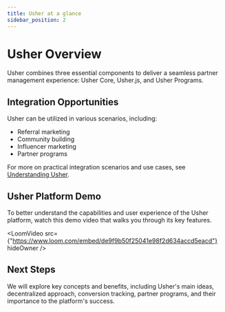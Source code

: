 ```yaml
---
title: Usher at a glance
sidebar_position: 2
---
```


# Usher Overview

Usher combines three essential components to deliver a seamless partner management experience: Usher Core, Usher.js, and
Usher Programs.


<div className={"grid gap-4 "}>
    <DocsCard
        title="Usher Core"
        description="The platform's foundation, facilitating the creation and management of partnership campaigns. It features a decentralized database for secure data handling and a user integrity system."
        ctaLink="/ecosystem/core/overview"
        ctaText={"Learn more"}
    />
    <DocsCard
        title="Usher.js"
        description="A user-friendly JavaScript library that simplifies referral and conversion data tracking within your web applications."
        ctaLink="/ecosystem/usherjs/overview"
        ctaText={"Learn more"}
    />
    <DocsCard
        title="Usher Programs"
        description="Open-source packages that enable developers to integrate the features that comprise partner programs and community coordination."
        ctaText={"Learn more"}
        ctaLink={"/ecosystem/programs/overview"}
    />
</div>

## Integration Opportunities

Usher can be utilized in various scenarios, including:

- Referral marketing
- Community building
- Influencer marketing
- Partner programs

For more on practical integration scenarios and use cases, see [Understanding Usher](https://chat.openai.com/c/link-to-understanding-usher).

## Usher Platform Demo

To better understand the capabilities and user experience of the Usher platform, watch this demo video that walks you through its key features.


<LoomVideo
    src={"https://www.loom.com/embed/de9f9b50f25041e98f2d634accd5eacd"}
    hideOwner
/>

## Next Steps

We will explore key concepts and benefits, including Usher's main ideas, decentralized approach, conversion tracking,
partner programs, and their importance to the platform's success.
